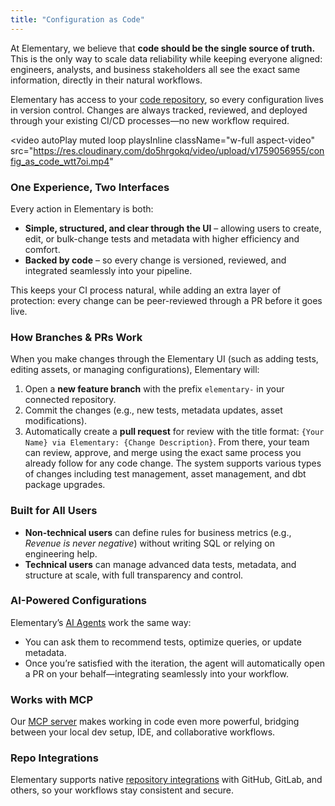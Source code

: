 ```yaml
---
title: "Configuration as Code"
---
```


At Elementary, we believe that **code should be the single source of truth.** This is the only way to scale data reliability while keeping everyone aligned: engineers, analysts, and business stakeholders all see the exact same information, directly in their natural workflows.  

Elementary has access to your [code repository](https://docs.elementary-data.com/cloud/integrations/code-repo/connect-code-repo), so every configuration lives in version control. Changes are always tracked, reviewed, and deployed through your existing CI/CD processes—no new workflow required. 

<video
  autoPlay
  muted
  loop
  playsInline
  className="w-full aspect-video"
  src="https://res.cloudinary.com/do5hrgokq/video/upload/v1759056955/config_as_code_wtt7oi.mp4"
></video>

### One Experience, Two Interfaces  
Every action in Elementary is both:  
- **Simple, structured, and clear through the UI** – allowing users to create, edit, or bulk-change tests and metadata with higher efficiency and comfort.  
- **Backed by code** – so every change is versioned, reviewed, and integrated seamlessly into your pipeline.  

This keeps your CI process natural, while adding an extra layer of protection: every change can be peer-reviewed through a PR before it goes live.  


### How Branches & PRs Work
When you make changes through the Elementary UI (such as adding tests, editing assets, or managing configurations), Elementary will:
1. Open a **new feature branch** with the prefix `elementary-` in your connected repository.
2. Commit the changes (e.g., new tests, metadata updates, asset modifications).
3. Automatically create a **pull request** for review with the title format: `{Your Name} via Elementary: {Change Description}`.
From there, your team can review, approve, and merge using the exact same process you already follow for any code change. The system supports various types of changes including test management, asset management, and dbt package upgrades.


### Built for All Users  
- **Non-technical users** can define rules for business metrics (e.g., *Revenue is never negative*) without writing SQL or relying on engineering help.  
- **Technical users** can manage advanced data tests, metadata, and structure at scale, with full transparency and control.  


### AI-Powered Configurations  
Elementary’s [AI Agents](https://docs.elementary-data.com/cloud/features/ai-agents) work the same way:  
- You can ask them to recommend tests, optimize queries, or update metadata.  
- Once you’re satisfied with the iteration, the agent will automatically open a PR on your behalf—integrating seamlessly into your workflow.  

### Works with MCP  
Our [MCP server](https://docs.elementary-data.com/cloud/features/mcp-server) makes working in code even more powerful, bridging between your local dev setup, IDE, and collaborative workflows.  


### Repo Integrations  
Elementary supports native [repository integrations](https://docs.elementary-data.com/cloud/features/integrations) with GitHub, GitLab, and others, so your workflows stay consistent and secure.  
